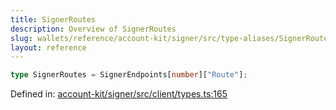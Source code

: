 ```yaml
---
title: SignerRoutes
description: Overview of SignerRoutes
slug: wallets/reference/account-kit/signer/src/type-aliases/SignerRoutes
layout: reference
---
```


```ts
type SignerRoutes = SignerEndpoints[number]["Route"];
```

Defined in: [account-kit/signer/src/client/types.ts:165](https://github.com/alchemyplatform/aa-sdk/blob/5b9429f0f16dcd4ff822527b8de589e19e88faa7/account-kit/signer/src/client/types.ts#L165)
